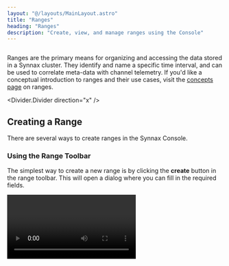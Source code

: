 ```yaml
---
layout: "@/layouts/MainLayout.astro"
title: "Ranges"
heading: "Ranges"
description: "Create, view, and manage ranges using the Console"
---
```



<Diagram preview>
  <Image client:only="react" id="console/ranges/range-3" themed={false} />
</Diagram>

Ranges are the primary means for organizing and accessing the data stored in a Synnax
cluster. They identify and name a specific time interval, and can be used to correlate
meta-data with channel telemetry. If you'd like a conceptual introduction to ranges and
their use cases, visit the [concepts page](/reference/concepts/ranges) on ranges.

<Divider.Divider direction="x" />

## Creating a Range

There are several ways to create ranges in the Synnax Console.

### Using the Range Toolbar

The simplest way to create a new range is by clicking the **create** button in the
range toolbar. This will open a dialog where you can fill in the required fields.

<Video client:only="react" id="console/ranges/toolbar-create" />

### Using the Command Palette

You can also create a range using the command palette. To open the palette, click on
the search bar at the top, or type `Cmd+Shift+P` on Mac or `Ctrl+Shift+P` on Windows
and Linux.

<Video client:only="react" id="console/ranges/palette-create" />

### From a Plot Region

You can also create a range by selecting a region on a plot. This is particularly useful
when you want to annotate a particular event. The range creation dialog will automatically
populate the `From` and `To` fields with the selected region.

<Video client:only="react" id="console/ranges/plot-create" />

<Divider.Divider direction="x" />

## Finding Existing Ranges

There are two primary ways to search for existing ranges in the console: the resources
toolbar and command and search palette.

### Using the Resources Toolbar

The resources toolbar is located on the left side of the console, and can be used to
browse all of your cluster's resources, including ranges. All of your ranges can be
found under the "Ranges" section.

<Video client:only="react" id="console/ranges/resources" />

We can load a specific range into our ranges toolbar by clicking on it.

### Command and Search Palette

The command and search palette is located in the top center of the console, and can be
used to search for cluster resources and execute commands. We can find a permanently
saved range just by typing its name into the palette.

<Video client:only="react" id="console/ranges/palette" />

Use the arrow keys to navigate the results, and press <Icon.Keyboard.Return /> to load
the range you're interested in. You can also hover and click using your mouse.

<Divider.Divider direction="x" />

## Child Ranges

[Child ranges](/reference/concepts/ranges#child-ranges) are a way to further segment a
range into smaller, specific intervals. The easiest way to create a child range is by
specifying the parent range field in the range creation dialog. You can also create a
child by clicking on the **Add Child Range** button in the range overview page.

<Video client:only="react" id="console/ranges/create-child" />

<Divider.Divider direction="x" />

## Meta Data

You can also attach arbitrary meta-data to a range, including links to external resources.
To add a new field, simply click on a cell in the meta data section of the range
overview page.

<Video client:only="react" id="console/ranges/add-meta-data" />

<Divider.Divider direction="x" />

## Labels

Labels are an effective way to categorize and filter ranges. You can add a label to a
range by clicking on the **Add Label** button in the range overview page.

<Video client:only="react" id="console/ranges/add-label" />
